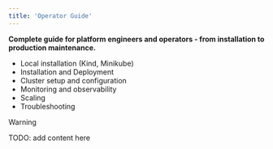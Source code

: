 ```yaml
---
title: 'Operator Guide'
---
```


**Complete guide for platform engineers and operators - from installation to production maintenance.**

- Local installation (Kind, Minikube)
- Installation and Deployment
- Cluster setup and configuration
- Monitoring and observability
- Scaling
- Troubleshooting

> [!WARNING]
> TODO: add content here
